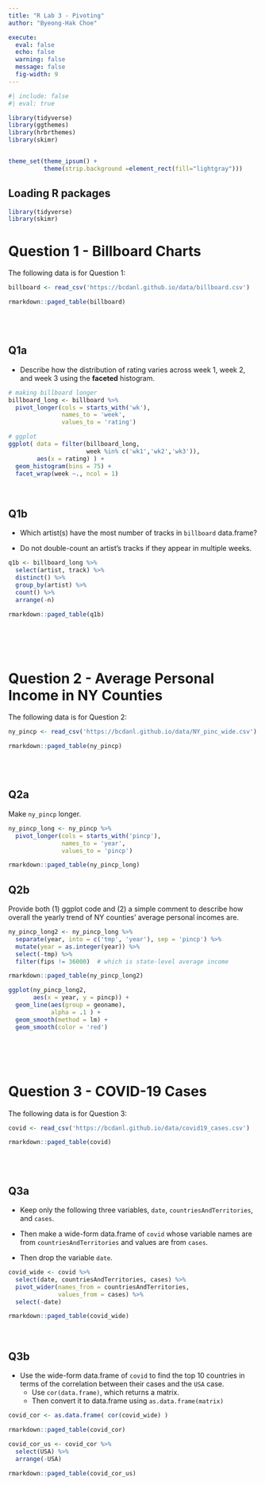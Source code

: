 ```yaml
---
title: "R Lab 3 - Pivoting"
author: "Byeong-Hak Choe"

execute: 
  eval: false
  echo: false
  warning: false
  message: false
  fig-width: 9
---
```


```r
#| include: false
#| eval: true

library(tidyverse)
library(ggthemes)
library(hrbrthemes)
library(skimr)


theme_set(theme_ipsum() +
          theme(strip.background =element_rect(fill="lightgray")))


```

## Loading R packages

```r
library(tidyverse)
library(skimr)
```

# Question 1 - Billboard Charts

The following data is for Question 1:

```r
billboard <- read_csv('https://bcdanl.github.io/data/billboard.csv')
```

```r
rmarkdown::paged_table(billboard) 
```

<br><br>


## Q1a

-   Describe how the distribution of rating varies across week 1, week 2, and week 3 using the **faceted** histogram.

```r
# making billboard longer
billboard_long <- billboard %>% 
  pivot_longer(cols = starts_with('wk'),
               names_to = 'week',
               values_to = 'rating')

# ggplot
ggplot( data = filter(billboard_long,
                      week %in% c('wk1','wk2','wk3')),
        aes(x = rating) ) +
  geom_histogram(bins = 75) +
  facet_wrap(week ~., ncol = 1)
```

<br>

## Q1b

-   Which artist(s) have the most number of tracks in `billboard` data.frame?

  - Do not double-count an artist's tracks if they appear in multiple weeks.

```r
q1b <- billboard_long %>% 
  select(artist, track) %>% 
  distinct() %>% 
  group_by(artist) %>% 
  count() %>% 
  arrange(-n)
```


```r
rmarkdown::paged_table(q1b) 
```


<br><br><br>

# Question 2 - Average Personal Income in NY Counties

The following data is for Question 2:

```r
ny_pincp <- read_csv('https://bcdanl.github.io/data/NY_pinc_wide.csv')
```

```r
rmarkdown::paged_table(ny_pincp) 
```

<br><br>


## Q2a
Make `ny_pincp` longer.

```r
ny_pincp_long <- ny_pincp %>% 
  pivot_longer(cols = starts_with('pincp'),
               names_to = 'year',
               values_to = 'pincp')
```


```r
rmarkdown::paged_table(ny_pincp_long) 
```


## Q2b
Provide both (1) ggplot code and (2) a simple comment to describe how overall the yearly trend of NY counties' average personal incomes are.

```r
ny_pincp_long2 <- ny_pincp_long %>% 
  separate(year, into = c('tmp', 'year'), sep = 'pincp') %>% 
  mutate(year = as.integer(year)) %>% 
  select(-tmp) %>% 
  filter(fips != 36000)  # which is state-level average income
```


```r
rmarkdown::paged_table(ny_pincp_long2) 
```


```r
ggplot(ny_pincp_long2,
       aes(x = year, y = pincp)) +
  geom_line(aes(group = geoname),
            alpha = .1 ) +
  geom_smooth(method = lm) +
  geom_smooth(color = 'red')
```

<br><br><br>

# Question 3 - COVID-19 Cases

The following data is for Question 3:

```r
covid <- read_csv('https://bcdanl.github.io/data/covid19_cases.csv')
```

```r
rmarkdown::paged_table(covid) 
```

<br><br>


## Q3a
- Keep only the following three variables, `date`, `countriesAndTerritories`, and `cases`.

- Then make a wide-form data.frame of `covid` whose variable names are from `countriesAndTerritories` and values are from `cases`.

- Then drop the variable `date`.

```r
covid_wide <- covid %>%
  select(date, countriesAndTerritories, cases) %>%
  pivot_wider(names_from = countriesAndTerritories,
              values_from = cases) %>% 
  select(-date)
```

```r
rmarkdown::paged_table(covid_wide) 
```

<br>

## Q3b

- Use the wide-form data.frame of `covid` to find the top 10 countries in terms of the correlation between their cases and the `USA` case. 
  - Use `cor(data.frame)`, which returns a matrix.
  - Then convert it to data.frame using `as.data.frame(matrix)`

```r
covid_cor <- as.data.frame( cor(covid_wide) )  
```


```r
rmarkdown::paged_table(covid_cor) 
```

```r
covid_cor_us <- covid_cor %>% 
  select(USA) %>% 
  arrange(-USA)
```

```r
rmarkdown::paged_table(covid_cor_us) 
```

